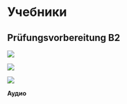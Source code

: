 # Учебники

<!-- Index: 3 | Date: 2024-11-03 13:29 +00:00 -->
<!-- Source: https://lerne-deutsch.ru/%d1%83%d1%87%d0%b5%d0%b1%d0%bd%d0%b8%d0%ba%d0%b8/ -->

## Prüfungsvorbereitung B2

[![](https://lerne-deutsch.ru/wp-content/uploads/2024/11/epicpen_19TsCX04Lh.png)](https://lerne-deutsch.ru/wp-content/uploads/2024/11/Projekt_b2_Neu_Testbuch.pdf)

[![](https://lerne-deutsch.ru/wp-content/uploads/2024/11/epicpen_mBDYEZxPix.png)](https://lerne-deutsch.ru/wp-content/uploads/2024/11/Projekt_B2_Neu_Lehrerbuch.pdf)

[![](https://lerne-deutsch.ru/wp-content/uploads/2024/11/epicpen_QtDJYC0uGU.png)](https://disk.yandex.ru/d/Citj_cNFic5WzQ)

**Аудио**